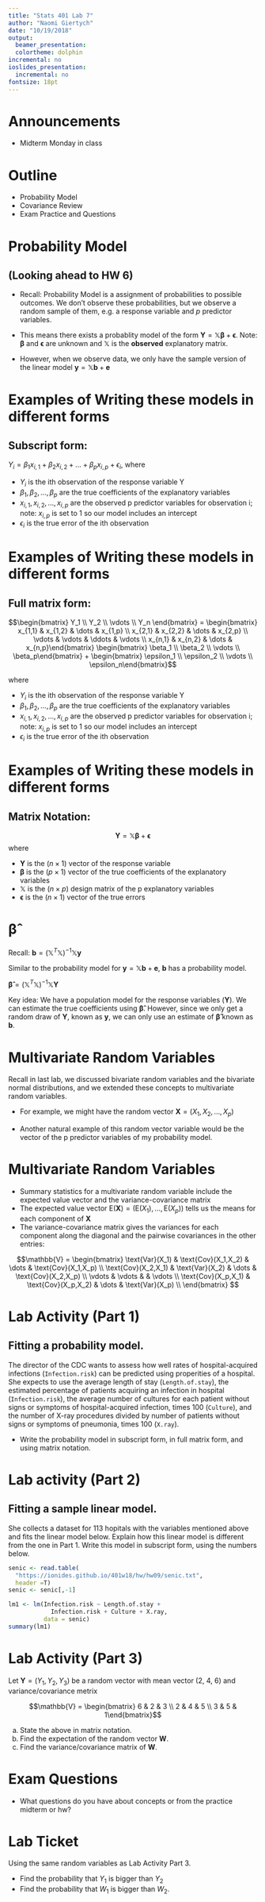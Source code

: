 ```yaml
---
title: "Stats 401 Lab 7"
author: "Naomi Giertych"
date: "10/19/2018"
output:
  beamer_presentation:
  colortheme: dolphin
incremental: no
ioslides_presentation:
  incremental: no
fontsize: 18pt
---
```


# Announcements

- Midterm Monday in class

# Outline

- Probability Model
- Covariance Review
- Exam Practice and Questions

# Probability Model
## (Looking ahead to HW 6)

- Recall: Probability Model is a assignment of probabilities to possible outcomes. We don't observe these probabilities, but we observe a random sample of them, e.g. a response variable and *p* predictor variables.

- This means there exists a probablity model of the form $\boldsymbol{Y} = \mathbb{X}\boldsymbol{\beta} + \boldsymbol{\epsilon}$. Note: $\boldsymbol{\beta}$ and $\boldsymbol{\epsilon}$ are unknown and $\mathbb{X}$ is the **observed** explanatory matrix.

- However, when we observe data, we only have the sample version of the linear model $\boldsymbol{y} = \mathbb{X}\boldsymbol{b} + \boldsymbol{e}$


# Examples of Writing these models in different forms
## Subscript form:

$Y_i = \beta_{1}x_{i,1} + \beta_{2}x_{i,2} + \dots + \beta_{p}x_{i,p} + \epsilon_i$, where

- $Y_i$ is the ith observation of the response variable Y
- $\beta_{1}, \beta_{2}, \dots, \beta_{p}$ are the true coefficients of the explanatory variables
- $x_{i,1}, x_{i,2}, \dots, x_{i,p}$ are the observed p predictor variables for observation i; note: $x_{i,p}$ is set to 1 so our model includes an intercept
- $\epsilon_i$ is the true error of the ith observation
      
# Examples of Writing these models in different forms
## Full matrix form:

$$\begin{bmatrix} Y_1 \\ Y_2 \\ \vdots \\ Y_n \end{bmatrix} = \begin{bmatrix} x_{1,1} & x_{1,2} & \dots & x_{1,p} \\ x_{2,1} & x_{2,2} & \dots & x_{2,p} \\ \vdots & \vdots & \ddots & \vdots \\ x_{n,1} & x_{n,2} & \dots & x_{n,p}\end{bmatrix} \begin{bmatrix} \beta_1 \\ \beta_2 \\ \vdots \\ \beta_p\end{bmatrix} + \begin{bmatrix} \epsilon_1 \\ \epsilon_2 \\ \vdots \\ \epsilon_n\end{bmatrix}$$

where

- $Y_i$ is the ith observation of the response variable Y
- $\beta_{1}, \beta_{2}, \dots, \beta_{p}$ are the true coefficients of the explanatory variables
- $x_{i,1}, x_{i,2}, \dots, x_{i,p}$ are the observed p predictor variables for observation i; note: $x_{i,p}$ is set to 1 so our model includes an intercept
- $\epsilon_i$ is the true error of the ith observation

# Examples of Writing these models in different forms
## Matrix Notation:

$$\boldsymbol{Y} = \mathbb{X}\boldsymbol{\beta} + \boldsymbol{\epsilon}$$
where

- $\boldsymbol{Y}$ is the $(n \times 1)$ vector of the response variable
- $\boldsymbol{\beta}$ is the $(p \times 1)$ vector of the true coefficients of the explanatory variables
- $\mathbb{X}$ is the $(n \times p)$ design matrix of the p explanatory variables
- $\boldsymbol{\epsilon}$ is the $(n \times 1)$ vector of the true errors

# $\boldsymbol{\hat \beta}$

Recall: $\boldsymbol{b} = (\mathbb{X}^T\mathbb{X})^{-1}\mathbb{X}\boldsymbol{y}$

Similar to the probability model for $\boldsymbol{y} = \mathbb{X}\boldsymbol{b} + \boldsymbol{e}$, $\boldsymbol{b}$ has a probability model.

$\boldsymbol{\hat \beta} = (\mathbb{X}^T\mathbb{X})^{-1}\mathbb{X}\boldsymbol{Y}$
  
Key idea: We have a population model for the response variables ($\boldsymbol{Y}$). We can estimate the true coefficients using $\boldsymbol{\hat\beta}$. However, since we only get a random draw of $\boldsymbol{Y}$, known as $\boldsymbol{y}$, we can only use an estimate of $\boldsymbol{\hat \beta}$ known as $\boldsymbol{b}$.

# Multivariate Random Variables

Recall in last lab, we discussed bivariate random variables and the bivariate normal distributions, and we extended these concepts to multivariate random variables.

- For example, we might have the random vector $\textbf{X} = (X_1, X_2, \dots, X_p)$

- Another natural example of this random vector variable would be the vector of the p predictor variables of my probability model.

# Multivariate Random Variables

- Summary statistics for a multivariate random variable include the expected value vector and the variance-covariance matrix
- The expected value vector $\text{E}(\textbf{X}) = (\text{E}(X_1), \dots, \text{E}(X_p))$ tells us the means for each component of $\textbf{X}$
- The variance-covariance matrix gives the variances for each component along the diagonal and the pairwise covariances in the other entries:

$$\mathbb{V} = \begin{bmatrix} \text{Var}(X_1) & \text{Cov}(X_1,X_2) & \dots & \text{Cov}(X_1,X_p) \\
\text{Cov}(X_2,X_1) & \text{Var}(X_2) & \dots & \text{Cov}(X_2,X_p) \\
\vdots & \vdots & & \vdots \\
\text{Cov}(X_p,X_1) & \text{Cov}(X_p,X_2) & \dots & \text{Var}(X_p) \\
\end{bmatrix} $$

# Lab Activity (Part 1)
## Fitting a probability model.

The director of the CDC wants to assess how well rates of hospital-acquired infections (`Infection.risk`) can be predicted using properities of a hospital. She expects to use the average length of stay (`Length.of.stay`), the estimated percentage of patients acquiring an infection in hospital (`Infection.risk`), the average number of cultures for each patient without signs or symptoms of hospital-acquired infection, times 100 (`Culture`), and the number of X-ray procedures divided by number of patients without signs or symptoms of pneumonia, times 100 (`X.ray`).

- Write the probability model in subscript form, in full matrix form, and using matrix notation.

# Lab activity (Part 2)
## Fitting a sample linear model.

She collects a dataset for 113 hopitals with the variables mentioned above and fits the linear model below. Explain how this linear model is different from the one in Part 1. Write this model in subscript form, using the numbers below.  

```r

senic <- read.table(
  "https://ionides.github.io/401w18/hw/hw09/senic.txt",
  header =T)
senic <- senic[,-1]

lm1 <- lm(Infection.risk ~ Length.of.stay + 
            Infection.risk + Culture + X.ray,
          data = senic)
summary(lm1)
```


# Lab Activity (Part 3)
Let $\boldsymbol{Y} = (Y_1, Y_2,Y_3)$ be a random vector with mean vector (2, 4, 6) and variance/covariance metrix

$$\mathbb{V} = \begin{bmatrix} 6 & 2 & 3 \\ 2 & 4 & 5 \\ 3 & 5 & 1\end{bmatrix}$$

\begin{center} $W_1$ is the sum of $Y_1, Y_2,$, and $Y_3$.\end{center}
\begin{center} $W_2$ is the sum of $Y_1$, ($Y_2$ multiplied by 2), and ($Y_3$ multiplied by -1).\end{center}
\begin{center} $W_3$ is the sum of $Y_1$, and ($Y_2$ and $Y_3$ both multiplied by -1). \end{center}

a. State the above in matrix notation.
b. Find the expectation of the random vector $\boldsymbol{W}$.
c. Find the variance/covariance matrix of $\boldsymbol{W}$.

# Exam Questions

- What questions do you have about concepts or from the practice midterm or hw?

# Lab Ticket

Using the same random variables as Lab Activity Part 3.

- Find the probability that $Y_1$ is bigger than $Y_2$ 
- Find the probability that $W_1$ is bigger than $W_2$.

